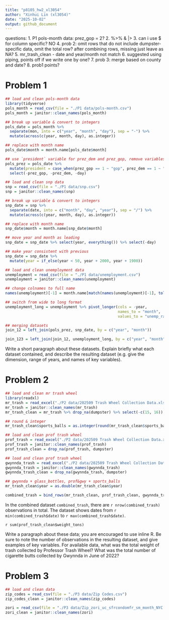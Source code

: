 ```yaml
---
title: "p8105_hw2_xl3054"
author: "Xinhui Lin (xl3054)"
date: "2025-10-02"
output: github_document
---
```



questions:
1. P1 pols-month data: prez_gop = 2?
2. %>%  &  |>
3. can i use $ for column specific? NO
4. prob 2: omit rows that do not include dumpster-specific data, omit the total row?
          after combining rows, missing just leave as NA?
5. mr_trash_clean - date and year/month not match
6. suggested using piping, points off if we write one by one?
7. prob 3: merge based on county and date?
8. prob1 points?





# Problem 1
```r
## load and clean pols-month data
library(tidyverse)
pols_month = read_csv(file = "./P1 data/pols-month.csv")
pols_month = janitor::clean_names(pols_month)

## break up variable & convert to integers
pols_date = pols_month %>% 
  separate(mon, into = c("year", "month", "day"), sep = "-") %>% 
  mutate(across(c(year, month, day), as.integer))

## replace with month name
pols_date$month = month.name[pols_date$month]

## use `president` variable for prez_dem and prez_gop, remove variables
pols_prez = pols_date %>% 
  mutate(president = case_when(prez_gop == 1 ~ "gop", prez_dem == 1 ~ "dem")) %>% 
  select(-prez_gop, -prez_dem, -day)
```

```r
## load and clean snp data
snp = read_csv(file = "./P1 data/snp.csv")
snp = janitor::clean_names(snp)

## break up variable & convert to integers
snp_date = snp %>% 
  separate(date, into = c("month", "day", "year"), sep = "/") %>% 
  mutate(across(c(year, month, day), as.integer))

## replace with month name
snp_date$month = month.name[snp_date$month]

## move year and month as leading
snp_date = snp_date %>% select(year, everything()) %>% select(-day)

## make year consistent with previous
snp_date = snp_date %>%
  mutate(year = if_else(year < 50, year + 2000, year + 1900))
```

```r
## load and clean unemployment data
unemployment = read_csv(file = "./P1 data/unemployment.csv")
unemployment = janitor::clean_names(unemployment)

## change colnames to full name
names(unemployment)[-1] = month.name[match(names(unemployment)[-1], tolower(month.abb))]

## switch from wide to long format
unemployment_long = unemployment %>% pivot_longer(cols = -year,
                                                  names_to = "month",
                                                  values_to = "unemp_rate")
```

```r
## merging datasets
join_12 = left_join(pols_prez, snp_date, by = c("year", "month"))

join_123 = left_join(join_12, unemployment_long, by = c("year", "month"))
```

Write a short paragraph about these datasets. Explain briefly what each dataset contained, and describe the resulting dataset (e.g. give the dimension, range of years, and names of key variables).




# Problem 2
```r
## load and clean mr trash wheel
library(readxl)
mr_trash = read_excel("./P2 data/202509 Trash Wheel Collection Data.xlsx", sheet = 1, skip = 1)
mr_trash = janitor::clean_names(mr_trash)
mr_trash_clean = mr_trash %>% drop_na(dumpster) %>% select(-c(15, 16))

## round & integer
mr_trash_clean$sports_balls = as.integer(round(mr_trash_clean$sports_balls))
```

```r
## load and clean prof trash wheel
prof_trash = read_excel("./P2 data/202509 Trash Wheel Collection Data.xlsx", sheet = 2, skip = 1)
prof_trash = janitor::clean_names(prof_trash)
prof_trash_clean = drop_na(prof_trash, dumpster)

## load and clean prof trash wheel
gwynnda_trash = read_excel("./P2 data/202509 Trash Wheel Collection Data.xlsx", sheet = 4, skip = 1)
gwynnda_trash = janitor::clean_names(gwynnda_trash)
gwynnda_trash_clean = drop_na(gwynnda_trash, dumpster)
```

```r
## gwynnda + glass_bottles, prof&gwy + sports_balls
mr_trash_clean$year = as.double(mr_trash_clean$year)

combined_trash = bind_rows(mr_trash_clean, prof_trash_clean, gwynnda_trash_clean)
```


In the combined dataset `combined_trash`, there are `r nrow(combined_trash)` observations in total. The dataset shows dates from `r min(combined_trash$date)` to `r max(combined_trash$date)`.


`r sum(prof_trash_clean$weight_tons)`

Write a paragraph about these data; you are encouraged to use inline R. Be sure to note the number of observations in the resulting dataset, and give examples of key variables. For available data, what was the total weight of trash collected by Professor Trash Wheel? What was the total number of cigarette butts collected by Gwynnda in June of 2022?

 


# Problem 3
```r
## load and clean data
zip_codes = read_csv(file = "./P3 data/Zip Codes.csv")
zip_codes_clean = janitor::clean_names(zip_codes)

zori = read_csv(file = "./P3 data/Zip_zori_uc_sfrcondomfr_sm_month_NYC.csv")
zori_clean = janitor::clean_names(zori)
```


 
 






